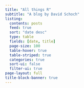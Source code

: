 ```yaml
---
title: "All things R"
subtitle: "A blog by David Schoch"
listing:
  contents: posts
  feed: true
  sort: "date desc"
  type: table
  fields: [date, title]
  page-size: 100
  table-hover: true
  table-striped: true
  categories: true
  sort-ui: false
  filter-ui: true
page-layout: full
title-block-banner: true
---
```



